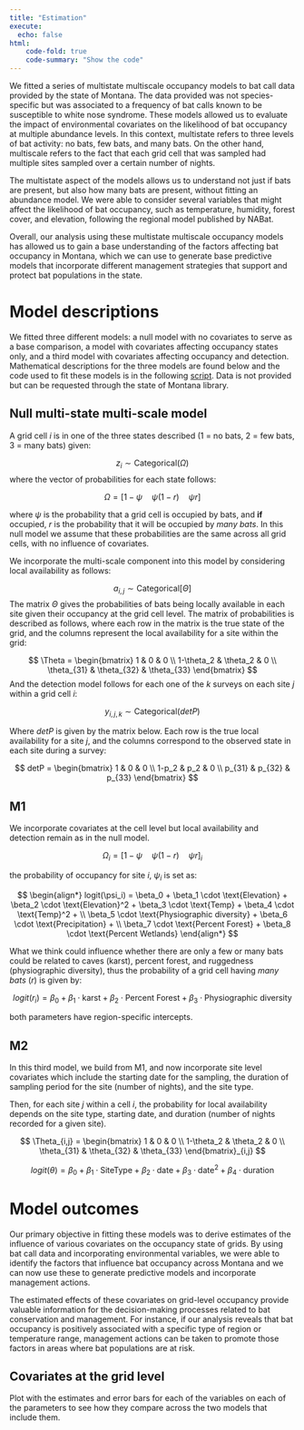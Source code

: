 ```yaml
---
title: "Estimation"
execute: 
  echo: false
html:
    code-fold: true
    code-summary: "Show the code"
---
```


We fitted a series of multistate multiscale occupancy models to bat call data provided by the state of Montana. The data provided was not species-specific but was associated to a frequency of bat calls known to be susceptible to white nose syndrome. These models allowed us to evaluate the impact of environmental covariates on the likelihood of bat occupancy at multiple abundance levels. In this context, multistate refers to three levels of bat activity: no bats, few bats, and many bats. On the other hand, multiscale refers to the fact that each grid cell that was sampled had multiple sites sampled over a certain number of nights.

The multistate aspect of the models allows us to understand not just if bats are present, but also how many bats are present, without fitting an abundance model. We were able to consider several variables that might affect the likelihood of bat occupancy, such as temperature, humidity, forest cover, and elevation, following the regional model published by NABat.

Overall, our analysis using these multistate multiscale occupancy models has allowed us to gain a base understanding of the factors affecting bat occupancy in Montana, which we can use to generate base predictive models that incorporate different management strategies that support and protect bat populations in the state.

# Model descriptions 

We fitted three different models: a null model with no covariates to serve as a base comparison, a model with covariates affecting occupancy states only, and a third model with covariates affecting occupancy and detection. Mathematical descriptions for the three models are found below and the code used to fit these models is in the following [script](https://github.com/javirudolph/montanaBats/blob/main/scripts/estimation_singleseasonMSMS_batcall_dat.R). Data is not provided but can be requested through the state of Montana library.

## Null multi-state multi-scale model 

A grid cell $i$ is in one of the three states described (1 = no bats, 2 = few bats, 3 = many bats) given:

$$
z_i \sim \text{Categorical}(\Omega)
$$
where the vector of probabilities for each state follows: 

$$
\Omega = [1-\psi \quad \psi(1-r) \quad \psi r]
$$

where $\psi$ is the probability that a grid cell is occupied by bats, and **if** occupied, $r$ is the probability that it will be occupied by *many bats*. In this null model we assume that these probabilities are the same across all grid cells, with no influence of covariates.  

We incorporate the multi-scale component into this model by considering local availability as follows:

$$
a_{i,j} \sim \text{Categorical}[\Theta]
$$
The matrix $\Theta$ gives the probabilities of bats being locally available in each site given their occupancy at the grid cell level. The matrix of probabilities is described as follows, where each row in the matrix is the true state of the grid, and the columns represent the local availability for a site within the grid: 

$$
\Theta = \begin{bmatrix}
         1 & 0 & 0 \\
         1-\theta_2 & \theta_2 & 0 \\
         \theta_{31} & \theta_{32} & \theta_{33}
         \end{bmatrix}
$$
And the detection model follows for each one of the $k$ surveys on each site $j$ within a grid cell $i$: 

$$
y_{i,j,k} \sim \text{Categorical}(detP)
$$

Where $detP$ is given by the matrix below. Each row is the true local availability for a site $j$, and the columns correspond to the observed state in each site during a survey: 


$$
detP = \begin{bmatrix}
         1 & 0 & 0 \\
         1-p_2 & p_2 & 0 \\
         p_{31} & p_{32} & p_{33}
         \end{bmatrix}
$$


## M1 

We incorporate covariates at the cell level but local availability and detection remain as in the null model.

$$
\Omega_i = [1-\psi \quad \psi(1-r) \quad \psi r]_i
$$

the probability of occupancy for site $i$, $\psi_i$ is set as: 

$$
\begin{align*}
logit(\psi_i) = \beta_0 + \beta_1 \cdot \text{Elevation} + \beta_2 \cdot \text{Elevation}^2 +
\beta_3 \cdot \text{Temp} + \beta_4 \cdot \text{Temp}^2 + \\
\beta_5 \cdot \text{Physiographic diversity} +
\beta_6 \cdot \text{Precipitation} + \\
\beta_7 \cdot \text{Percent Forest} + \beta_8 \cdot \text{Percent Wetlands}
\end{align*}
$$

What we think could influence whether there are only a few or many bats could be related to caves (karst), percent forest, and ruggedness (physiographic diversity), thus the probability of a grid cell having *many bats* ($r$) is given by:

$$
logit(r_i) = \beta_0 + \beta_1 \cdot \text{karst} + \beta_2 \cdot \text{Percent Forest} + 
                \beta_3 \cdot \text{Physiographic diversity}
$$

both parameters have region-specific intercepts.  


## M2 

In this third model, we build from M1, and now incorporate site level covariates which include the starting date for the sampling, the duration of sampling period for the site (number of nights), and the site type.

Then, for each site $j$ within a cell $i$, the probability for local availability depends on the site type, starting date, and duration (number of nights recorded for a given site). 

$$
\Theta_{i,j} = \begin{bmatrix}
         1 & 0 & 0 \\
         1-\theta_2 & \theta_2 & 0 \\
         \theta_{31} & \theta_{32} & \theta_{33}
         \end{bmatrix}_{i,j}
$$

$$
logit(\theta) = \beta_0 + \beta_1 \cdot \text{SiteType} + \beta_2 \cdot \text{date} + 
                \beta_3 \cdot \text{date}^2 + \beta_4 \cdot \text{duration}
$$

# Model outcomes 

Our primary objective in fitting these models was to derive estimates of the influence of various covariates on the occupancy state of grids. By using bat call data and incorporating environmental variables, we were able to identify the factors that influence bat occupancy across Montana and we can now use these to generate predictive models and incorporate management actions.

The estimated effects of these covariates on grid-level occupancy provide valuable information for the decision-making processes related to bat conservation and management. For instance, if our analysis reveals that bat occupancy is positively associated with a specific type of region or temperature range, management actions can be taken to promote those factors in areas where bat populations are at risk.


## Covariates at the grid level 

Plot with the estimates and error bars for each of the variables on each of the parameters to see how they compare across the two models that include them. 







